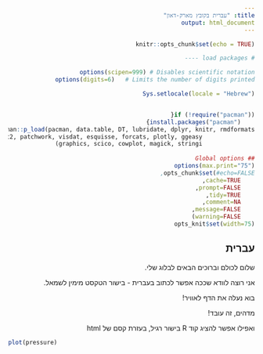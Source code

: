 ```yaml
---
title: "עברית בקובץ מארק-דאון"
output: html_document
---
```


<html dir="rtl">
    
    
```r
knitr::opts_chunk$set(echo = TRUE)

# load packages ----

options(scipen=999) # Disables scientific notation          
options(digits=6)   # Limits the number of digits printed       

Sys.setlocale(locale = "Hebrew")


if (!require("pacman")){                                  
    install.packages("pacman")}                            
pacman::p_load(pacman, data.table, DT, lubridate, dplyr, knitr, rmdformats,
               ggplot2, patchwork, visdat, esquisse, forcats, plotly, ggeasy,
               graphics, scico, cowplot, magick, stringi)
               
## Global options
options(max.print="75")
opts_chunk$set(#echo=FALSE,
    cache=TRUE,
    prompt=FALSE,
    tidy=TRUE,
    comment=NA,
    message=FALSE,
    warning=FALSE)
opts_knit$set(width=75)

```


## עברית

שלום לכולם וברוכים הבאים לבלוג שלי.

אני רוצה לוודא שככה אפשר לכתוב בעברית - בישור הטקסט מימין לשמאל.

בוא נעלה את הדף לאוויר!
  
  
  
מדהים, זה עובד!

  
ואפילו אפשר להציג קוד
R
בישור רגיל, בעזרת קסם של
html  

<div dir="ltr">
```r
plot(pressure)
```
</div>



